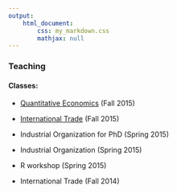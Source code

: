 ```yaml
---
output: 
    html_document:
        css: my_markdown.css
        mathjax: null
---
```


### Teaching

#### Classes:

- [Quantitative Economics](teaching/qe.html) (Fall 2015)

- [International Trade](teaching/trade.html) (Fall 2015)

- Industrial Organization for PhD (Spring 2015)

- Industrial Organization (Spring 2015)

- R workshop (Spring 2015)

- International Trade (Fall 2014)